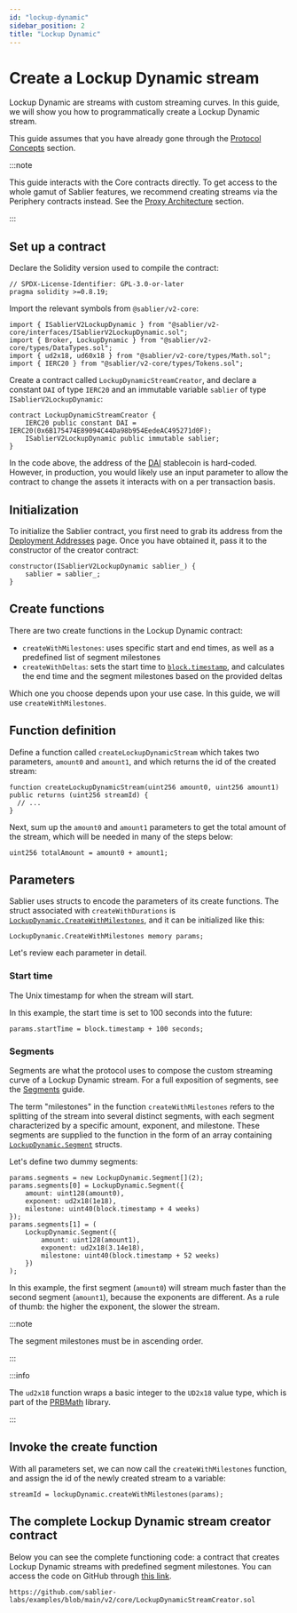 ```yaml
---
id: "lockup-dynamic"
sidebar_position: 2
title: "Lockup Dynamic"
---
```



# Create a Lockup Dynamic stream

Lockup Dynamic are streams with custom streaming curves. In this guide, we will show you how to programmatically create
a Lockup Dynamic stream.

This guide assumes that you have already gone through the [Protocol Concepts](/concepts/protocol/streaming) section.

:::note

This guide interacts with the Core contracts directly. To get access to the whole gamut of Sablier features, we
recommend creating streams via the Periphery contracts instead. See the
[Proxy Architecture](/contracts/v2/guides/proxy-architecture) section.

:::

<AdmonitionSimpleCode />

## Set up a contract

Declare the Solidity version used to compile the contract:

```solidity
// SPDX-License-Identifier: GPL-3.0-or-later
pragma solidity >=0.8.19;
```

Import the relevant symbols from `@sablier/v2-core`:

```solidity
import { ISablierV2LockupDynamic } from "@sablier/v2-core/interfaces/ISablierV2LockupDynamic.sol";
import { Broker, LockupDynamic } from "@sablier/v2-core/types/DataTypes.sol";
import { ud2x18, ud60x18 } from "@sablier/v2-core/types/Math.sol";
import { IERC20 } from "@sablier/v2-core/types/Tokens.sol";
```

Create a contract called `LockupDynamicStreamCreator`, and declare a constant `DAI` of type `IERC20` and an immutable
variable `sablier` of type `ISablierV2LockupDynamic`:

```solidity
contract LockupDynamicStreamCreator {
    IERC20 public constant DAI = IERC20(0x6B175474E89094C44Da98b954EedeAC495271d0F);
    ISablierV2LockupDynamic public immutable sablier;
}
```

In the code above, the address of the [DAI](https://makerdao.com) stablecoin is hard-coded. However, in production, you
would likely use an input parameter to allow the contract to change the assets it interacts with on a per transaction
basis.

## Initialization

To initialize the Sablier contract, you first need to grab its address from the
[Deployment Addresses](/contracts/v2/deployments) page. Once you have obtained it, pass it to the constructor of the
creator contract:

```solidity
constructor(ISablierV2LockupDynamic sablier_) {
    sablier = sablier_;
}
```

## Create functions

There are two create functions in the Lockup Dynamic contract:

- `createWithMilestones`: uses specific start and end times, as well as a predefined list of segment milestones
- `createWithDeltas`: sets the start time to
  [`block.timestamp`](https://docs.soliditylang.org/en/v0.8.19/cheatsheet.html#global-variables), and calculates the end
  time and the segment milestones based on the provided deltas

Which one you choose depends upon your use case. In this guide, we will use `createWithMilestones`.

## Function definition

Define a function called `createLockupDynamicStream` which takes two parameters, `amount0` and `amount1`, and which
returns the id of the created stream:

```solidity
function createLockupDynamicStream(uint256 amount0, uint256 amount1) public returns (uint256 streamId) {
  // ...
}
```

Next, sum up the `amount0` and `amount1` parameters to get the total amount of the stream, which will be needed in many
of the steps below:

```solidity
uint256 totalAmount = amount0 + amount1;
```

<ERC20Steps />

## Parameters

Sablier uses structs to encode the parameters of its create functions. The struct associated with `createWithDurations`
is [`LockupDynamic.CreateWithMilestones`](/contracts/v2/reference/core/types/library.LockupDynamic), and it can be
initialized like this:

```solidity
LockupDynamic.CreateWithMilestones memory params;
```

Let's review each parameter in detail.

<ParamSender />

<ParamRecipient />

<ParamTotalAmount />

<ParamAsset />

<ParamCancelable />

<ParamBroker />

### Start time

The Unix timestamp for when the stream will start.

In this example, the start time is set to 100 seconds into the future:

```solidity
params.startTime = block.timestamp + 100 seconds;
```

### Segments

Segments are what the protocol uses to compose the custom streaming curve of a Lockup Dynamic stream. For a full
exposition of segments, see the [Segments](/concepts/protocol/segments) guide.

The term "milestones" in the function `createWithMilestones` refers to the splitting of the stream into several distinct
segments, with each segment characterized by a specific amount, exponent, and milestone. These segments are supplied to
the function in the form of an array containing
[`LockupDynamic.Segment`](/contracts/v2/reference/core/types/library.LockupDynamic) structs.

Let's define two dummy segments:

```solidity
params.segments = new LockupDynamic.Segment[](2);
params.segments[0] = LockupDynamic.Segment({
    amount: uint128(amount0),
    exponent: ud2x18(1e18),
    milestone: uint40(block.timestamp + 4 weeks)
});
params.segments[1] = (
    LockupDynamic.Segment({
        amount: uint128(amount1),
        exponent: ud2x18(3.14e18),
        milestone: uint40(block.timestamp + 52 weeks)
    })
);
```

In this example, the first segment (`amount0`) will stream much faster than the second segment (`amount1`), because the
exponents are different. As a rule of thumb: the higher the exponent, the slower the stream.

:::note

The segment milestones must be in ascending order.

:::

:::info

The `ud2x18` function wraps a basic integer to the `UD2x18` value type, which is part of the
[PRBMath](https://github.com/PaulRBerg/prb-math) library.

:::

## Invoke the create function

With all parameters set, we can now call the `createWithMilestones` function, and assign the id of the newly created
stream to a variable:

```solidity
streamId = lockupDynamic.createWithMilestones(params);
```

## The complete Lockup Dynamic stream creator contract

Below you can see the complete functioning code: a contract that creates Lockup Dynamic streams with predefined segment
milestones. You can access the code on GitHub through
[this link](https://github.com/sablier-labs/examples/blob/main/v2/core/LockupDynamicStreamCreator.sol).

```solidity reference title="Lockup Dynamic Stream Creator"
https://github.com/sablier-labs/examples/blob/main/v2/core/LockupDynamicStreamCreator.sol
```

[^1]: If creating streams on behalf of end users, they will have to approve your contract first.

